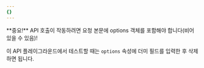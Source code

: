 ```yaml
---
{}
---
```


<Warning>
  **중요!** API 호출이 작동하려면 요청 본문에 options 객체를 포함해야 합니다(비어 있을 수 있음)!

  이 API 플레이그라운드에서 테스트할 때는 `options` 속성에 더미 필드를 입력한 후 삭제하면 됩니다.
</Warning>
